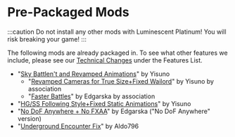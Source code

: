 # Pre-Packaged Mods

:::caution
Do not install any other mods with Luminescent Platinum! You will risk breaking your game!
:::

The following mods are already packaged in. To see what other features we include, please see our [Technical Changes](features.mdx#technical-changes) under the Features List.

- "[Sky Battlen't and Revamped Animations](https://gamebanana.com/mods/377161)" by Yisuno
  - "[Revamped Cameras for True Size+Fixed Wailord](https://gamebanana.com/mods/346410)" by Yisuno by association
  - "[Faster Battles](https://gamebanana.com/mods/340352)" by Edgarska by association 
- "[HG/SS Following Style+Fixed Static Animations](https://gamebanana.com/mods/345001)" by Yisuno
- "[No DoF Anywhere + No FXAA](https://gamebanana.com/mods/340159)" by Edgarska ("No DoF Anywhere" version)
- "[Underground Encounter Fix](https://gamebanana.com/mods/346666)" by Aldo796
